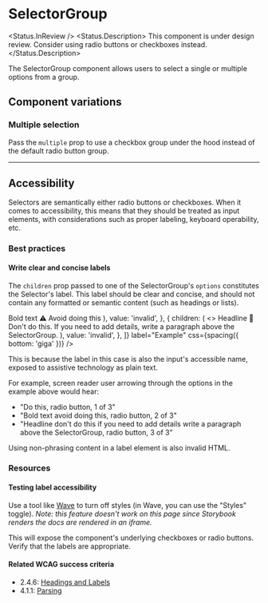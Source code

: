 


# SelectorGroup

<Status.InReview />
<Status.Description>
  This component is under design review. Consider using radio buttons or
  checkboxes instead.
</Status.Description>

The SelectorGroup component allows users to select a single or multiple options from a group.

<Story id="forms-selector-selectorgroup--base" />
<Props />

## Component variations

### Multiple selection

Pass the `multiple` prop to use a checkbox group under the hood instead of the default radio button group.

<Story id="forms-selector-selectorgroup--multiple" />

---

## Accessibility

Selectors are semantically either radio buttons or checkboxes. When it comes to accessibility, this means that they should be treated as input elements, with considerations such as proper labeling, keyboard operability, etc.

### Best practices

#### Write clear and concise labels

The `children` prop passed to one of the SelectorGroup's `options` constitutes the Selector's label. This label should be clear and concise, and should not contain any formatted or semantic content (such as headings or lists).

<ThemeProvider theme={light}>
  <SelectorGroup
    options={[
      {
        children: 'Do this',
        value: 'valid',
      },
      {
        children: (
          <>
            <Body variant="highlight" css={spacing({ bottom: 'bit' })}>
              Bold text
            </Body>
            <Body>⚠️ Avoid doing this</Body>
          </>
        ),
        value: 'invalid',
      },
      {
        children: (
          <>
            <Headline as="h4" size="four" css={spacing({ bottom: 'bit' })}>
              Headline
            </Headline>
            <Body>
              🚫 Don't do this. If you need to add details, write a paragraph
              above the SelectorGroup.
            </Body>
          </>
        ),
        value: 'invalid',
      },
    ]}
    label="Example"
    css={spacing({ bottom: 'giga' })}
  />
</ThemeProvider>

This is because the label in this case is also the input's accessible name, exposed to assistive technology as plain text.

For example, screen reader user arrowing through the options in the example above would hear:

- "Do this, radio button, 1 of 3"
- "Bold text avoid doing this, radio button, 2 of 3"
- "Headline don't do this if you need to add details write a paragraph above the SelectorGroup, radio button, 3 of 3"

Using non-phrasing content in a label element is also invalid HTML.

### Resources

#### Testing label accessibility

Use a tool like [Wave](https://wave.webaim.org/) to turn off styles (in Wave, you can use the "Styles" toggle). _Note: this feature doesn't work on this page since Storybook renders the docs are rendered in an iframe._

This will expose the component's underlying checkboxes or radio buttons. Verify that the labels are appropriate.

#### Related WCAG success criteria

- 2.4.6: [Headings and Labels](https://www.w3.org/WAI/WCAG21/Understanding/headings-and-labels.html)
- 4.1.1: [Parsing](https://www.w3.org/WAI/WCAG21/Understanding/parsing)
